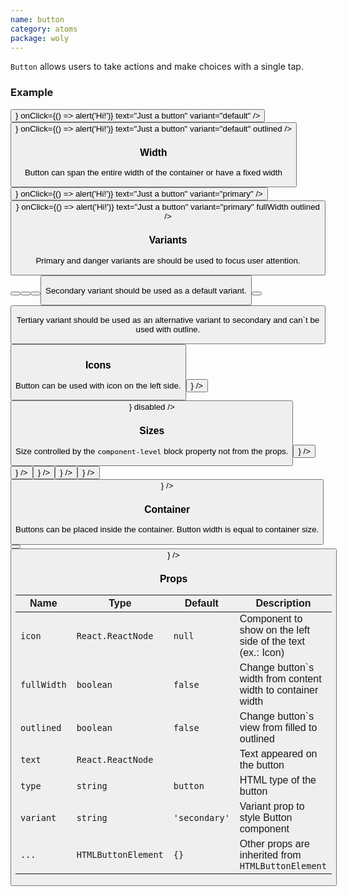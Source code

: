 ```yaml
---
name: button
category: atoms
package: woly
---
```



`Button` allows users to take actions and make choices with a single tap.

### Example

<Playground>
  <Button
    icon={<IconSearch />}
    onClick={() => alert('Hi!')}
    text="Just a button"
    variant="default"
  />
  <Button
    icon={<IconSearch />}
    onClick={() => alert('Hi!')}
    text="Just a button"
    variant="default"
    outlined
  />
</Playground>

### Width

Button can span the entire width of the container or have a fixed width

<Playground direction="horizontal">
  <Button
    icon={<IconSearch />}
    onClick={() => alert('Hi!')}
    text="Just a button"
    variant="primary"
  />
  <Button
    icon={<IconSearch />}
    onClick={() => alert('Hi!')}
    text="Just a button"
    variant="primary"
    fullWidth
    outlined
  />
</Playground>

### Variants

Primary and danger variants are should be used to focus user attention.

<Playground>
  <Button text="The main action on the page" variant="primary" />
  <Button text="The main action on the page" variant="primary" outlined />
  <Button text="Alternative action" variant="danger" outlined />
  <Button text="Alternative action" variant="danger" />
</Playground>

Secondary variant should be used as a default variant.

<Playground>
  <Button text="Alternative action" variant="secondary" />
  <Button text="Alternative action" variant="secondary" outlined />
</Playground>

Tertiary variant should be used as an alternative variant to secondary and can`t be used with outline.

<Playground>
  <Button text="Alternative action" variant="tertiary" />
</Playground>

### Icons

Button can be used with icon on the left side.

<Playground>
  <Button text="Icon on the left" variant="primary" icon={<IconPlus />} />
  <Button text="Disabled button" variant="primary" icon={<IconSearch />} disabled />
</Playground>

### Sizes

Size controlled by the `component-level` block property not from the props.

<Playground>
  <block.N>
    <Button variant="primary" text="None" icon={<IconPlus />} />
  </block.N>
  <block.S>
    <Button variant="primary" text="Small" icon={<IconPlus />} />
  </block.S>
  <block.M>
    <Button variant="primary" text="Normal" icon={<IconPlus />} />
  </block.M>
  <block.L>
    <Button variant="primary" text="Large" icon={<IconPlus />} />
  </block.L>
  <block.XL>
    <Button variant="primary" text="Extra Large" icon={<IconPlus />} />
  </block.XL>
  <block.H>
    <Button variant="primary" text="Huge" icon={<IconPlus />} />
  </block.H>
</Playground>

### Container

Buttons can be placed inside the container. Button width is equal to container size.

<Playground direction="horizontal">
  <block.S>
    <Button variant="primary" text="Small" />
  </block.S>
  <block.S>
    <Button variant="primary" text="Small" icon={<IconPlus />} />
  </block.S>
</Playground>

### Props

| Name        | Type                | Default       | Description                                                 |
| ----------- | ------------------- | ------------- | ----------------------------------------------------------- |
| `icon`      | `React.ReactNode`   | `null`        | Component to show on the left side of the text (ex.: Icon)  |
| `fullWidth` | `boolean`           | `false`       | Change button`s width from content width to container width |
| `outlined`  | `boolean`           | `false`       | Change button`s view from filled to outlined                |
| `text`      | `React.ReactNode`   |               | Text appeared on the button                                 |
| `type`      | `string`            | `button`      | HTML type of the button                                     |
| `variant`   | `string`            | `'secondary'` | Variant prop to style Button component                      |
| `...`       | `HTMLButtonElement` | `{}`          | Other props are inherited from `HTMLButtonElement`          |
